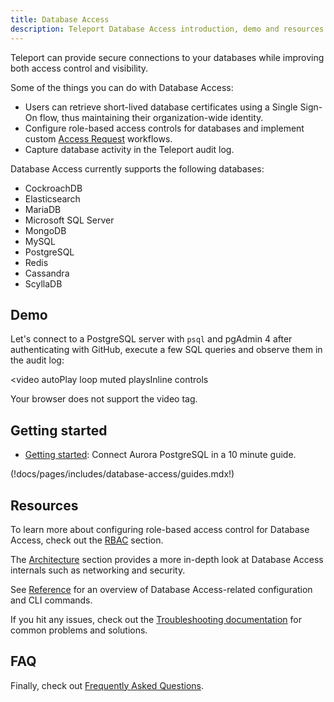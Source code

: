 ```yaml
---
title: Database Access
description: Teleport Database Access introduction, demo and resources.
---
```


Teleport can provide secure connections to your databases while improving both
access control and visibility.

Some of the things you can do with Database Access:

- Users can retrieve short-lived database certificates using a Single Sign-On
  flow, thus maintaining their organization-wide identity.
- Configure role-based access controls for databases and implement custom
  [Access Request](../access-controls/access-requests.mdx) workflows.
- Capture database activity in the Teleport audit log.

Database Access currently supports the following databases:

- CockroachDB
- Elasticsearch
- MariaDB
- Microsoft SQL Server
- MongoDB
- MySQL
- PostgreSQL
- Redis
- Cassandra
- ScyllaDB

## Demo

Let's connect to a PostgreSQL server with `psql` and pgAdmin 4 after authenticating
with GitHub, execute a few SQL queries and observe them in the audit log:

<video
  autoPlay
  loop
  muted
  playsInline
  controls
>
  <source
    src="../../img/database-access/dbaccessdemo.mp4"
    type="video/mp4"
  />

  <source
    src="../../img/database-access/dbaccessdemo.webm"
    type="video/webm"
  />

  Your browser does not support the video tag.
</video>

## Getting started

- [Getting started](./getting-started.mdx): Connect Aurora PostgreSQL in a 10
  minute guide.

(!docs/pages/includes/database-access/guides.mdx!)

## Resources

To learn more about configuring role-based access control for Database Access,
check out the [RBAC](./rbac.mdx) section.

The [Architecture](./architecture.mdx) section provides a more in-depth look at
Database Access internals such as networking and security.

See [Reference](./reference.mdx) for an overview of
Database Access-related configuration and CLI commands.

If you hit any issues, check out the [Troubleshooting
documentation](./troubleshooting.mdx) for common problems and solutions.

## FAQ

Finally, check out [Frequently Asked Questions](./faq.mdx).
